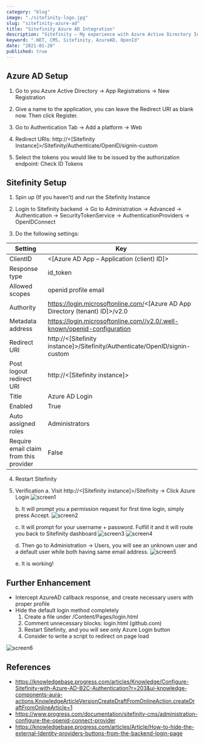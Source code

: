 ```yaml
---
category: "blog"
image: "./sitefinity-logo.jpg"
slug: "sitefinity-azure-ad"
title: "Sitefinity Azure AD Integration"
description: "Sitefinity – My experience with Azure Active Directory Integration"
keyword: ".NET, CMS, Sitefinity, AzureAD, OpenId"
date: "2021-01-20"
published: true
---
```


## Azure AD Setup

1. Go to you Azure Active Directory → App Registrations → New Registration

2. Give a name to the application, you can leave the Redirect URI as blank now. Then click Register.

3. Go to Authentication Tab → Add a platform → Web

4. Redirect URIs: http://<[Sitefinity Instance]>/Sitefinity/Authenticate/OpenID/signin-custom

5. Select the tokens you would like to be issued by the authorization endpoint: Check ID Tokens

## Sitefinity Setup

1. Spin up (If you haven’t) and run the Sitefinity Instance

2. Login to Sitefinity backend → Go to Administration → Advanced → Authentication → SecurityTokenService → AuthenticationProviders → OpenIDConnect

3. Do the following settings:

|Setting|Key|
|--- |--- |
|ClientID|<[Azure AD App – Application (client) ID]>|
|Response type|id_token|
|Allowed scopes|openid profile email|
|Authority|https://login.microsoftonline.com/<[Azure AD App Directory (tenant) ID]>/v2.0|
|Metadata address|https://login.microsoftonline.com//v2.0/.well-known/openid-configuration|
|Redirect URI|http://<[Sitefinity instance]>/Sitefinity/Authenticate/OpenID/signin-custom|
|Post logout redirect URI|http://<[Sitefinity instance]>|
|Title|Azure AD Login|
|Enabled|True|
|Auto assigned roles|Administrators|
|Require email claim from this provider|False|


4. Restart Sitefinity

5. Verification
    a. Visit http://<[Sitefinity instance]>/Sitefinity → Click Azure Login
        ![screen1](./screen-1.png)

    b. It will prompt you a permission request for first time login, simply press Accept.
        ![screen2](./screen-2.png)

    c. It will prompt for your username + password. Fulfill it and it will route you back to Sitefinity dashboard
        ![screen3](./screen-3.png)
        ![screen4](./screen-4.png)

    d. Then go to Administration → Users, you will see an unknown user and a default user while both having same email address.
        ![screen5](./screen-5.png)

    e. It is working!


## Further Enhancement
- Intercept AzureAD callback response, and create necessary users with proper profile
- Hide the default login method completely
    1. Create a file under /Content/Pages/login.html
    2. Comment unnecessary blocks: login.html (github.com)
    3. Restart Sitefinity, and you will see only Azure Login button
    4. Consider to write a script to redirect on page load

![screen6](./screen-6.png)

## References

- https://knowledgebase.progress.com/articles/Knowledge/Configure-Sitefinity-with-Azure-AD-B2C-Authentication?r=203&ui-knowledge-components-aura-actions.KnowledgeArticleVersionCreateDraftFromOnlineAction.createDraftFromOnlineArticle=1
- https://www.progress.com/documentation/sitefinity-cms/administration-configure-the-openid-connect-provider
- https://knowledgebase.progress.com/articles/Article/How-to-hide-the-external-Identity-providers-buttons-from-the-backend-login-page


